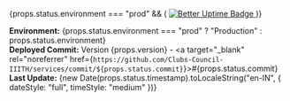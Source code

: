 {props.status.environment === "prod" && (
  <a target="_blank" rel="noreferrer" href="https://clubs_iiith.betteruptime.com/">
    <img src="https://uptime.betterstack.com/status-badges/v3/monitor/ikqm.svg" alt="Better Uptime Badge"/>
  </a>
)}

**Environment:** {props.status.environment === "prod" ? "Production" : props.status.environment}  
**Deployed Commit:** Version {props.version} - <a target="\_blank" rel="noreferrer" href={`https://github.com/Clubs-Council-IIITH/services/commit/${props.status.commit}`}>#{props.status.commit}</a>  
**Last Update:** {new Date(props.status.timestamp).toLocaleString("en-IN", { dateStyle: "full", timeStyle: "medium" })}
